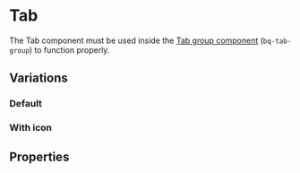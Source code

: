 
# Tab

The Tab component must be used inside the [Tab group component](?path=/docs/components-tabs--overview) (`bq-tab-group`) to function properly.

## Variations

### Default

<Canvas>
  <Story of={TabStories.Default} />
</Canvas>

### With icon

<Canvas>
  <Story of={TabStories.Icon} />
</Canvas>

## Properties

<ArgTypes of="bq-tab" />
